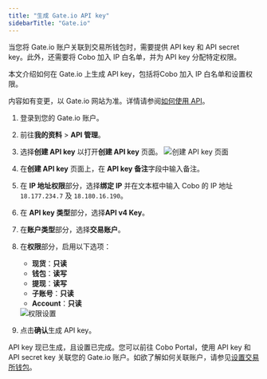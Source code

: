 ```yaml
---
title: "生成 Gate.io API key"
sidebarTitle: "Gate.io"
---
```


当您将 Gate.io 账户关联到交易所钱包时，需要提供 API key 和 API secret key。此外，还需要将 Cobo 加入 IP 白名单，并为 API key 分配特定权限。

本文介绍如何在 Gate.io 上生成 API key，包括将Cobo 加入 IP 白名单和设置权限。

<Note>内容如有变更，以 Gate.io 网站为准。详情请参阅<a href="https://www.gate.io/zh/help/guide/faq/17521/how-to-utilize-api">如何使用 API</a>。</Note>

1. 登录到您的 Gate.io 账户。
2. 前往**我的资料** > **API 管理**。
3. 选择**创建 API key** 以打开**创建 API key** 页面。
    <img src="/cn/images/exchange-wallet/gate_1.png" className="screenshot_modal" alt="创建 API key 页面" />
4. 在**创建 API key** 页面上，在 **API key 备注**字段中输入备注。
5. 在 **IP 地址权限**部分，选择**绑定 IP** 并在文本框中输入 Cobo 的 IP 地址 `18.177.234.7` 及 `18.180.16.190`。
6. 在 **API key 类型**部分，选择**API v4 Key**。
7. 在**账户类型**部分，选择**交易账户**。
8. 在**权限**部分，启用以下选项：
    - **现货**：**只读**
    - **钱包**：**读写**
    - **提现**：**读写**
    - **子账号**：**只读**
    - **Account**：**只读**
    <img src="/cn/images/exchange-wallet/gate_2.png" className="screenshot_modal" alt="权限设置" />

9. 点击**确认**生成 API key。

API key 现已生成，且设置已完成。您可以前往 Cobo Portal，使用 API key 和 API secret key 关联您的 Gate.io 账户。如欲了解如何关联账户，请参见[设置交易所钱包](/cn/portal/exchange-wallets/set-up)。 